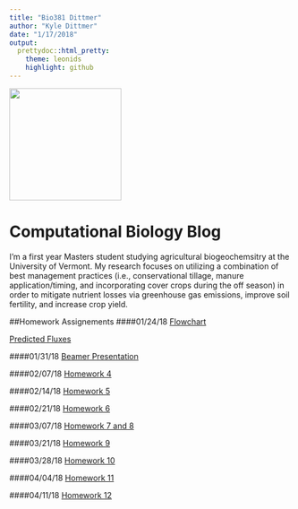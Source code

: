 ```yaml
---
title: "Bio381 Dittmer"
author: "Kyle Dittmer"
date: "1/17/2018"
output: 
  prettydoc::html_pretty:
    theme: leonids
    highlight: github
---
```

<img src="FieldSelfie.jpg" width="200" height="200" />

# Computational Biology Blog

I'm a first year Masters student studying agricultural biogeochemsitry at the University of Vermont. My research focuses on utilizing a combination of best management practices (i.e., conservational tillage, manure application/timing, and incorporating cover crops during the off season) in order to mitigate nutrient losses via greenhouse gas emissions, improve soil fertility, and increase crop yield. 

##Homework Assignements
####01/24/18
[Flowchart](TheisFlowChartBetter.png) 

[Predicted Fluxes](PredictedFluxes.pdf)

####01/31/18
[Beamer Presentation](FirstBeamerPresentation.pdf)

####02/07/18
[Homework 4](Homework4.html)

####02/14/18
[Homework 5](Homework5.html)

####02/21/18
[Homework 6](Homework6.html)

####03/07/18
[Homework 7 and 8](Homework7.html)

####03/21/18
[Homework 9](Homework_9.html)

####03/28/18
[Homework 10](Homework10.html)

####04/04/18
[Homework 11](Homework11.html)

####04/11/18
[Homework 12](Homework12.html)



 